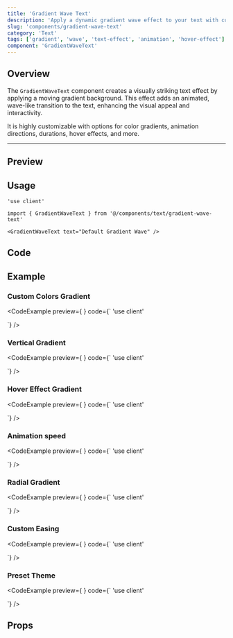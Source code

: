 ```yaml
---
title: 'Gradient Wave Text'
description: 'Apply a dynamic gradient wave effect to your text with customizable colors, directions, and animation types for a vibrant, interactive experience.'
slug: 'components/gradient-wave-text'
category: 'Text'
tags: ['gradient', 'wave', 'text-effect', 'animation', 'hover-effect']
component: 'GradientWaveText'
---
```


## Overview
The `GradientWaveText` component creates a visually striking text effect by applying a moving gradient background. This effect adds an animated, wave-like transition to the text, enhancing the visual appeal and interactivity.

It is highly customizable with options for color gradients, animation directions, durations, hover effects, and more.

---


## Preview

<PreviewComponent>
  <GradientWaveText text="Default Gradient Wave" />
</PreviewComponent>

## Usage

```tsx
'use client'

import { GradientWaveText } from '@/components/text/gradient-wave-text'

<GradientWaveText text="Default Gradient Wave" />
```

## Code

<CodeSnippet componentPath="./src/components/text/gradient-wave-text.tsx" />

## Example

### Custom Colors Gradient

<CodeExample
  preview={
    <GradientWaveText
      text="Custom Colors"
      fromColor="from-blue-500"
      viaColor="via-green-500"
      toColor="to-yellow-500"
    />
  }
  code={`
  'use client'
  

  <GradientWaveText
    text="Custom Colors"
    fromColor="from-blue-500"
    viaColor="via-green-500"
    toColor="to-yellow-500"
  />
  `}
/>

### Vertical Gradient

<CodeExample
  preview={
    <GradientWaveText
      text="Vertical Wave"
      direction="to-b"
      fromColor="from-teal-400"
      viaColor="via-cyan-400"
      toColor="to-sky-400"
    />
  }
  code={`
  'use client'

  
  <GradientWaveText
    text="Vertical Wave"
    direction="to-b"
    fromColor="from-teal-400"
    viaColor="via-cyan-400"
    toColor="to-sky-400"
  />
  `}
/>

### Hover Effect Gradient
<CodeExample
  preview={
    <GradientWaveText
      text="Hover Me"
      hoverEffect={true}
      fromColor="from-emerald-400"
      viaColor="via-lime-400"
      toColor="to-yellow-400"
    />
  }
  code={`
  'use client'


  <GradientWaveText
    text="Hover Me"
    hoverEffect={true}
    fromColor="from-emerald-400"
    viaColor="via-lime-400"
    toColor="to-yellow-400"
  />
  `}
/>

### Animation speed

<CodeExample
  preview={
    <GradientWaveText
      text="Animation speed"
      hoverEffect={true}
      fromColor="from-green-500"
      viaColor="via-orange-500"
      toColor="to-blue-500"
      duration={3}
    />
  }
  code={`
  'use client'


  <GradientWaveText
    text="Animation speed"
    hoverEffect={true}
    fromColor="from-green-500"
    viaColor="via-orange-500"
    toColor="to-blue-500"
    duration={3}
  />
  `}
/>

### Radial Gradient

<CodeExample
  preview={
    <GradientWaveText
      text="Radial Gradient"
      gradientType="radial"
      theme="ocean"
    />
  }
  code={`
  'use client'


  <GradientWaveText
    text="Radial Gradient"
    gradientType="radial"
    theme="ocean"
  />
  `}
/>

### Custom Easing

<CodeExample
  preview={
    <GradientWaveText
      text="Ease In Out"
      easing="easeInOut"
      theme="forest"
      duration={3}
    />
  }
  code={`
  'use client'


  <GradientWaveText
    text="Ease In Out"
    easing="easeInOut"
    theme="forest"
    duration={3}
  />
  `}
/>

### Preset Theme

<CodeExample
  preview={
    <GradientWaveText
      text="Ocean Theme"
      theme="ocean"
      hoverEffect={true}
    />
  }
  code={`
  'use client'


  <GradientWaveText
    text="Ocean Theme"
    theme="ocean"
    hoverEffect={true}
  />
  `}
/>

## Props

<AutoTypeTable
  path="./src/components/text/gradient-wave-text.tsx"
  name="GradientWaveTextProps"
/>
